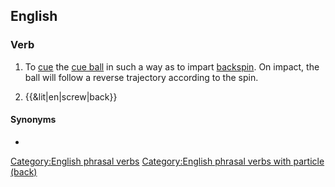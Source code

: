 {{also|screwback}}
==English==

===Verb===
{{head|en|verb}}

# {{lb|en|sports|billiards|snooker|pool}} To [[cue]] the [[cue ball]] in such a way as to impart [[backspin]]. On impact, the ball will follow a reverse trajectory according to the spin.
# {{&lit|en|screw|back}}

====Synonyms====
* {{l|en|screw}}

[[Category:English phrasal verbs]]
[[Category:English phrasal verbs with particle (back)]]